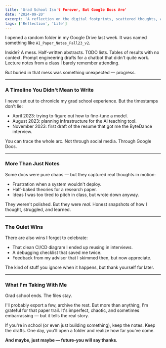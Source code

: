 ```yaml
---
title: 'Grad School Isn't Forever, But Google Docs Are'
date: '2024-09-20'
excerpt: 'A reflection on the digital footprints, scattered thoughts, and growth you can track just by opening last year's folders.'
tags: ['Reflection', 'Life']
---
```


I opened a random folder in my Google Drive last week. It was named something like `AI_Paper_Notes_Fall23_v2`.

Inside? A mess. Half-written abstracts. TODO lists. Tables of results with no context. Prompt engineering drafts for a chatbot that didn't quite work. Lecture notes from a class I barely remember attending.

But buried in that mess was something unexpected — progress.

---

### A Timeline You Didn't Mean to Write

I never set out to chronicle my grad school experience. But the timestamps don't lie:
- April 2023: trying to figure out how to fine-tune a model.
- August 2023: planning infrastructure for the AI teaching tool.
- November 2023: first draft of the resume that got me the ByteDance interview.

You can trace the whole arc. Not through social media. Through Google Docs.

---

### More Than Just Notes

Some docs were pure chaos — but they captured real thoughts in motion:
- Frustration when a system wouldn't deploy.
- Half-baked theories for a research paper.
- Ideas I was too tired to pitch in class, but wrote down anyway.

They weren't polished. But they were *real*. Honest snapshots of how I thought, struggled, and learned.

---

### The Quiet Wins

There are also wins I forgot to celebrate:
- That clean CI/CD diagram I ended up reusing in interviews.
- A debugging checklist that saved me twice.
- Feedback from my advisor that I skimmed then, but now appreciate.

The kind of stuff you ignore when it happens, but thank yourself for later.

---

### What I'm Taking With Me

Grad school ends. The files stay.

I'll probably export a few, archive the rest. But more than anything, I'm grateful for that paper trail. It's imperfect, chaotic, and sometimes embarrassing — but it tells the real story.

If you're in school (or even just building something), keep the notes. Keep the drafts. One day, you'll open a folder and realize how far you've come.

**And maybe, just maybe — future-you will say thanks.**

